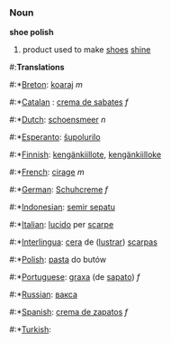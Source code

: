 === Noun ===

'''shoe polish'''

# product used to make [[shoe]]s [[shine]]

#:''' Translations '''
#:*[[Breton]]: [[koaraj]] ''m''
#:*[[Catalan]] : [[crema de sabates]] ''f''
#:*[[Dutch]]: [[schoensmeer]] ''n''
#:*[[Esperanto]]: [[ŝupolurilo]]
#:*[[Finnish]]: [[kengänkiillote]], [[kengänkiilloke]]
#:*[[French]]: [[cirage]] ''m''
#:*[[German]]: [[Schuhcreme]] ''f''
#:*[[Indonesian]]: [[semir sepatu]]
#:*[[Italian]]: [[lucido]] per [[scarpe]]
#:*[[Interlingua]]: [[cera]] de ([[lustrar]]) [[scarpa]]s
#:*[[Polish]]: [[pasta]] do butów
#:*[[Portuguese]]: [[graxa]] (de [[sapato]]) ''f''
#:*[[Russian]]: [[вакса]]
#:*[[Spanish]]: [[crema de zapatos]] ''f''
#:*[[Turkish]]: [[]]